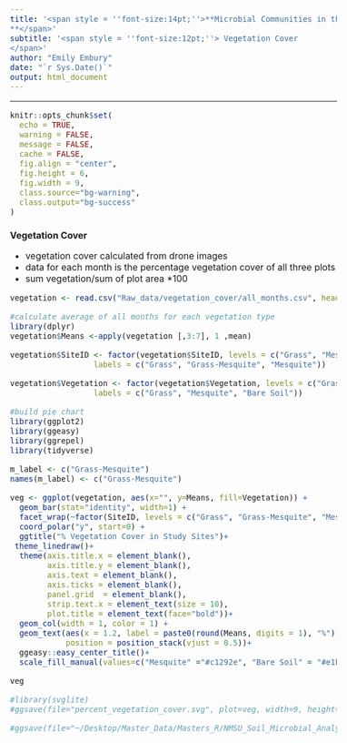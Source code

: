 ```yaml
---
title: '<span style = ''font-size:14pt;''>**Microbial Communities in the changing vegetation of the Chihuahuan Desert 
**</span>'
subtitle: '<span style = ''font-size:12pt;''> Vegetation Cover
</span>'
author: "Emily Embury"
date: "`r Sys.Date()`"
output: html_document
---
```

<style type="text/css">
/* Whole document: */ 
body{
  font-size: 12pt;
}
/* Headers */
h1{
  font-size: 12pt;
}
</style>

---

```r
knitr::opts_chunk$set(
  echo = TRUE,              
  warning = FALSE,       
  message = FALSE,  
  cache = FALSE,        
  fig.align = "center", 
  fig.height = 6,
  fig.width = 9,
  class.source="bg-warning",
  class.output="bg-success"
)

```

# **Vegetation Cover** 

- vegetation cover calculated from drone images
- data for each month is the percentage vegetation cover of all three plots
- sum vegetation/sum of plot area *100

```r
vegetation <- read.csv("Raw_data/vegetation_cover/all_months.csv", head = TRUE)

#calculate average of all months for each vegetation type
library(dplyr)
vegetation$Means <-apply(vegetation [,3:7], 1 ,mean)

vegetation$SiteID <- factor(vegetation$SiteID, levels = c("Grass", "Mesquite_Grass", "Mesquite"), 
                  labels = c("Grass", "Grass-Mesquite", "Mesquite"))

vegetation$Vegetation <- factor(vegetation$Vegetation, levels = c("Grass", "Mesquite", "Bare"), 
                  labels = c("Grass", "Mesquite", "Bare Soil"))

#build pie chart
library(ggplot2)
library(ggeasy)
library(ggrepel)
library(tidyverse)

m_label <- c("Grass-Mesquite")
names(m_label) <- c("Grass-Mesquite")

veg <- ggplot(vegetation, aes(x="", y=Means, fill=Vegetation)) +
  geom_bar(stat="identity", width=1) +
  facet_wrap(~factor(SiteID, levels = c("Grass", "Grass-Mesquite", "Mesquite")), strip.position = "bottom")+
  coord_polar("y", start=0) +
  ggtitle("% Vegetation Cover in Study Sites")+
 theme_linedraw()+
  theme(axis.title.x = element_blank(),
        axis.title.y = element_blank(),
        axis.text = element_blank(),
        axis.ticks = element_blank(),
        panel.grid  = element_blank(),
        strip.text.x = element_text(size = 10),
        plot.title = element_text(face="bold"))+
  geom_col(width = 1, color = 1) +
  geom_text(aes(x = 1.2, label = paste0(round(Means, digits = 1), "%")), size=3.2,fontface='bold', 
            position = position_stack(vjust = 0.5))+
  ggeasy::easy_center_title()+
  scale_fill_manual(values=c("Mesquite" ="#c1292e", "Bare Soil" = "#e1bc29", "Grass" = "#679436"), name = "Vegetation") #add custom colors

veg

#library(svglite)
#ggsave(file="percent_vegetation_cover.svg", plot=veg, width=9, height=6)

#ggsave(file="~/Desktop/Master_Data/Masters_R/NMSU_Soil_Microbial_Analysis/images/veg_cover.png", plot=veg, width=10, height=7)
```